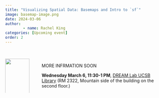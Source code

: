 ```yaml
---
title: "Visualizing Spatial Data: Basemaps and Intro to `sf`"
image: basemap-image.png
date: 2024-03-06
author:
        - name: Rachel King
categories: [Upcoming event]
order: 2
---
```

::: {.columns}

::: {.column width="20%"}

<br> 
![](basemap-image.png){width=90%}
:::

::: {.column width="80%"}

<br>

MORE INFRMATION SOON


**Wednesday March 6, 11:30-1 PM**, [DREAM Lab UCSB Library](https://www.library.ucsb.edu/dreamlab) (RM 2322, Mountain side of the building on the second floor.)


:::

:::
